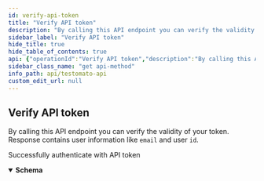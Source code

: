 ```yaml
---
id: verify-api-token
title: "Verify API token"
description: "By calling this API endpoint you can verify the validity of your token."
sidebar_label: "Verify API token"
hide_title: true
hide_table_of_contents: true
api: {"operationId":"Verify API token","description":"By calling this API endpoint you can verify the validity of your token.\nResponse contains user information like `email` and user `id`.\n","tags":["Authenticate"],"security":[{"ApiToken":[]}],"responses":{"200":{"description":"Successfully authenticate with API token","content":{"application/json":{"schema":{"properties":{"id":{"type":"integer","description":"User ID","example":1},"name":{"type":"string","description":"User name","example":"John Testomato"},"email":{"type":"string","description":"User email","example":"user@email.com"},"exp":{"type":"integer","description":"Expiration date","example":1825840726},"tid":{"type":"string","description":"Token identifier","example":"e2ew1g30xl"},"iat":{"type":"integer","example":1668074326,"description":"The \"iat\" (issued at) claim identifies the time at which the JWT was\nissued.  This claim can be used to determine the age of the JWT.\n"},"nbf":{"type":"string","example":1668074326,"description":"The \"nbf\" (not before) claim identifies the time before which the JWT\nMUST NOT be accepted for processing.\n"}}}}}}},"method":"get","path":"/authenticate","servers":[{"url":"https://testomato.com/api/","description":"Testomato"}],"securitySchemes":{"ApiToken":{"description":"The Testomato API Token can be obtained from the [User Profile](https://www.testomato.com/user/profile) \nor directly through the API by a `POST` request send to `/api/authenticate` visit \n[Get API token](/api/get-api-token) for more information.\n\nTestomato API token use [JWT schema](https://jwt.io/).\n","type":"http","scheme":"bearer","bearerFormat":"JWT"}},"info":{"title":"Testomato API","description":"If you would like to participate in the future development of our\nroadmap, please don't be shy! We'd love to hear your suggestions:\nsupport@testomato.com\n","termsOfService":"https://www.testomato.com/terms-of-service","version":"1.0.0","contact":{"email":"support@testomato.com"}},"postman":{"name":"Verify API token","description":{"content":"By calling this API endpoint you can verify the validity of your token.\nResponse contains user information like `email` and user `id`.\n","type":"text/plain"},"url":{"path":["authenticate"],"host":["{{baseUrl}}"],"query":[],"variable":[]},"header":[{"key":"Accept","value":"application/json"}],"method":"GET","auth":{"type":"bearer","bearer":[{"type":"any","value":"<Bearer Token>","key":"token"}]}}}
sidebar_class_name: "get api-method"
info_path: api/testomato-api
custom_edit_url: null
---
```



## Verify API token



By calling this API endpoint you can verify the validity of your token.
Response contains user information like `email` and user `id`.


<div><ApiTabs><TabItem label={"200"} value={"200"}><div>

Successfully authenticate with API token

</div><div><MimeTabs schemaType={"response"}><TabItem label={"application/json"} value={"application/json"}><SchemaTabs><TabItem label={"Schema"} value={"Schema"}><details style={{}} data-collapsed={false} open={true}><summary style={{"textAlign":"left"}}><strong>Schema</strong></summary><div style={{"textAlign":"left","marginLeft":"1rem"}}></div><ul style={{"marginLeft":"1rem"}}><SchemaItem collapsible={false} name={"id"} required={false} schemaName={"integer"} qualifierMessage={undefined} schema={{"type":"integer","description":"User ID","example":1}}></SchemaItem><SchemaItem collapsible={false} name={"name"} required={false} schemaName={"string"} qualifierMessage={undefined} schema={{"type":"string","description":"User name","example":"John Testomato"}}></SchemaItem><SchemaItem collapsible={false} name={"email"} required={false} schemaName={"string"} qualifierMessage={undefined} schema={{"type":"string","description":"User email","example":"user@email.com"}}></SchemaItem><SchemaItem collapsible={false} name={"exp"} required={false} schemaName={"integer"} qualifierMessage={undefined} schema={{"type":"integer","description":"Expiration date","example":1825840726}}></SchemaItem><SchemaItem collapsible={false} name={"tid"} required={false} schemaName={"string"} qualifierMessage={undefined} schema={{"type":"string","description":"Token identifier","example":"e2ew1g30xl"}}></SchemaItem><SchemaItem collapsible={false} name={"iat"} required={false} schemaName={"integer"} qualifierMessage={undefined} schema={{"type":"integer","example":1668074326,"description":"The \"iat\" (issued at) claim identifies the time at which the JWT was\nissued.  This claim can be used to determine the age of the JWT.\n"}}></SchemaItem><SchemaItem collapsible={false} name={"nbf"} required={false} schemaName={"string"} qualifierMessage={undefined} schema={{"type":"string","example":1668074326,"description":"The \"nbf\" (not before) claim identifies the time before which the JWT\nMUST NOT be accepted for processing.\n"}}></SchemaItem></ul></details></TabItem><TabItem label={"Example (from schema)"} value={"Example (from schema)"}><ResponseSamples responseExample={"{\n  \"id\": 1,\n  \"name\": \"John Testomato\",\n  \"email\": \"user@email.com\",\n  \"exp\": 1825840726,\n  \"tid\": \"e2ew1g30xl\",\n  \"iat\": 1668074326,\n  \"nbf\": 1668074326\n}"} language={"json"}></ResponseSamples></TabItem></SchemaTabs></TabItem></MimeTabs></div></TabItem></ApiTabs></div>
      